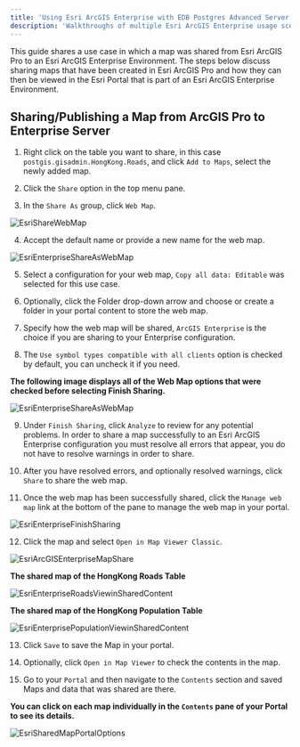 ```yaml
---
title: 'Using Esri ArcGIS Enterprise with EDB Postgres Advanced Server'
description: 'Walkthroughs of multiple Esri ArcGIS Enterprise usage scenarios'
---
```


This guide shares a use case in which a map was shared from Esri ArcGIS Pro to an Esri ArcGIS Enterprise Environment.  The steps below discuss sharing maps that have been created in Esri ArcGIS Pro and how they can then be viewed in the Esri Portal that is part of an Esri ArcGIS Enterprise Environment.

## Sharing/Publishing a Map from ArcGIS Pro to Enterprise Server

1. Right click on the table you want to share, in this case `postgis.gisadmin.HongKong.Roads`, and click `Add to Maps`, select the newly added map.

2. Click the `Share` option in the top menu pane.

3. In the `Share As` group, click `Web Map`.

  ![EsriShareWebMap](Images/EsriShareWebMap.png)

4. Accept the default name or provide a new name for the web map.

  ![EsriEnterpriseShareAsWebMap](Images/EsriEnterpriseShareAsWebMap.png)

5. Select a configuration for your web map, `Copy all data: Editable` was selected for this use case.

6. Optionally, click the Folder drop-down arrow and choose or create a folder in your portal content to store the web map.

7. Specify how the web map will be shared, `ArcGIS Enterprise` is the choice if you are sharing to your Enterprise configuration.

8. The `Use symbol types compatible with all clients` option is checked by default, you can uncheck it if you need.

**The following image displays all of the Web Map options that were checked before selecting Finish Sharing.**

  ![EsriEnterpriseShareAsWebMap](Images/EsriEnterpriseShareAsWebMap.png)

9. Under `Finish Sharing`, click `Analyze` to review for any potential problems.  In order to share a map successfully to an Esri ArcGIS Enterprise configuration you must resolve all errors that appear, you do not have to resolve warnings in order to share.

10. After you have resolved errors, and optionally resolved warnings, click `Share` to share the web map.

11. Once the web map has been successfully shared, click the `Manage web map` link at the bottom of the pane to manage the web map in your portal.

  ![EsriEnterpriseFinishSharing](Images/EsriEnterpriseFinishSharing.png)

12. Click the map and select `Open in Map Viewer Classic`.

  ![EsriArcGISEnterpriseMapShare](Images/EsriArcGISEnterpriseMapShare.png)

  **The shared map of the HongKong Roads Table**

  ![EsriEnterpriseRoadsViewinSharedContent](Images/EsriEnterpriseRoadsViewinSharedContent.png)

  **The shared map of the HongKong Population Table**

  ![EsriEnterprisePopulationViewinSharedContent](Images/EsriEnterprisePopulationViewinSharedContent.png)

13. Click `Save` to save the Map in your portal.

14. Optionally, click `Open in Map Viewer` to check the contents in the map.

15. Go to your `Portal` and then navigate to the `Contents` section and saved Maps and data that was shared are there.

**You can click on each map individually in the `Contents` pane of your Portal to see its details.**

  ![EsriSharedMapPortalOptions](Images/EsriSharedMapPortalOptions.png)